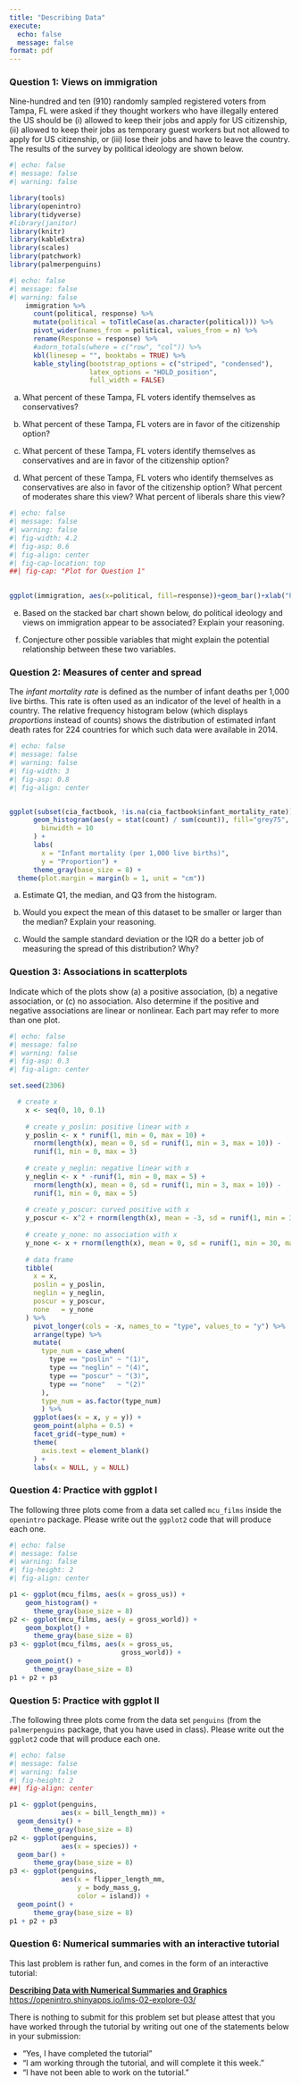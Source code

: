 ```yaml
---
title: "Describing Data"
execute:
  echo: false
  message: false
format: pdf
---
```


### Question 1: Views on immigration

Nine-hundred and ten (910) randomly sampled registered voters from Tampa, FL were asked if they thought workers who have illegally entered the US should be (i) allowed to keep their jobs and apply for US citizenship, (ii) allowed to keep their jobs as temporary guest workers but not allowed to apply for US citizenship, or (iii) lose their jobs and have to leave the country. 
The results of the survey by political ideology are shown below.

```r
#| echo: false
#| message: false
#| warning: false

library(tools)
library(openintro)
library(tidyverse)
#library(janitor)
library(knitr)
library(kableExtra)
library(scales)
library(patchwork)
library(palmerpenguins)
```

```r
#| echo: false
#| message: false
#| warning: false  
    immigration %>%
      count(political, response) %>%
      mutate(political = toTitleCase(as.character(political))) %>%
      pivot_wider(names_from = political, values_from = n) %>%
      rename(Response = response) %>%
      #adorn_totals(where = c("row", "col")) %>%
      kbl(linesep = "", booktabs = TRUE) %>%
      kable_styling(bootstrap_options = c("striped", "condensed"), 
                    latex_options = "HOLD_position",
                    full_width = FALSE)
```

a.  What percent of these Tampa, FL voters identify themselves as conservatives?

b.  What percent of these Tampa, FL voters are in favor of the citizenship option?

c.  What percent of these Tampa, FL voters identify themselves as conservatives and are in favor of the citizenship option?

d.  What percent of these Tampa, FL voters who identify themselves as conservatives are also in favor of the citizenship option? What percent of moderates share this view? What percent of liberals share this view?

```r
#| echo: false
#| message: false
#| warning: false 
#| fig-width: 4.2
#| fig-asp: 0.6
#| fig-align: center
#| fig-cap-location: top
##| fig-cap: "Plot for Question 1"
 

ggplot(immigration, aes(x=political, fill=response))+geom_bar()+xlab("Political Ideology")
```


e.  Based on the stacked bar chart shown below, do political ideology and views on immigration appear to be associated? Explain your reasoning.
    
f.  Conjecture other possible variables that might explain the potential relationship between these two variables.


### Question 2: Measures of center and spread

The *infant mortality rate* is defined as the number of infant deaths per 1,000 live births. This rate is often used as an indicator of the level of health in a country. 
The relative frequency histogram below (which displays _proportions_ instead of counts) shows the distribution of estimated infant death rates for 224 countries for which such data were available in 2014.

```r
#| echo: false
#| message: false
#| warning: false
#| fig-width: 3
#| fig-asp: 0.8
#| fig-align: center


ggplot(subset(cia_factbook, !is.na(cia_factbook$infant_mortality_rate)), aes(x = infant_mortality_rate)) +
      geom_histogram(aes(y = stat(count) / sum(count)), fill="grey75", color="black",
        binwidth = 10
      ) +
      labs(
        x = "Infant mortality (per 1,000 live births)", 
        y = "Proportion") +
      theme_gray(base_size = 8) +
  theme(plot.margin = margin(b = 1, unit = "cm"))
```

a.  Estimate Q1, the median, and Q3 from the histogram.

b.  Would you expect the mean of this dataset to be smaller or larger than the median? Explain your reasoning.
    
c. Would the sample standard deviation or the IQR do a better job of measuring the spread of this distribution? Why?

### Question 3: Associations in scatterplots

Indicate which of the plots show (a) a positive association, (b) a negative association, or (c) no association. Also determine if the positive and negative associations are linear or nonlinear. Each part may refer to more than one plot.

```r
#| echo: false
#| message: false
#| warning: false
#| fig-asp: 0.3
#| fig-align: center

set.seed(2306)

  # create x
    x <- seq(0, 10, 0.1)
    
    # create y_poslin: positive linear with x
    y_poslin <- x * runif(1, min = 0, max = 10) + 
      rnorm(length(x), mean = 0, sd = runif(1, min = 3, max = 10)) - 
      runif(1, min = 0, max = 3)
    
    # create y_neglin: negative linear with x
    y_neglin <- x * -runif(1, min = 0, max = 5) + 
      rnorm(length(x), mean = 0, sd = runif(1, min = 3, max = 10)) - 
      runif(1, min = 0, max = 5)
    
    # create y_poscur: curved positive with x
    y_poscur <- x^2 + rnorm(length(x), mean = -3, sd = runif(1, min = 3, max = 4))
    
    # create y_none: no association with x
    y_none <- x + rnorm(length(x), mean = 0, sd = runif(1, min = 30, max = 40))
    
    # data frame
    tibble(
      x = x,
      poslin = y_poslin,
      neglin = y_neglin,
      poscur = y_poscur,
      none   = y_none
    ) %>%
      pivot_longer(cols = -x, names_to = "type", values_to = "y") %>%
      arrange(type) %>%
      mutate(
        type_num = case_when(
          type == "poslin" ~ "(1)",
          type == "neglin" ~ "(4)",
          type == "poscur" ~ "(3)",
          type == "none"   ~ "(2)"
        ),
        type_num = as.factor(type_num)
        ) %>%
      ggplot(aes(x = x, y = y)) +
      geom_point(alpha = 0.5) +
      facet_grid(~type_num) +
      theme(
        axis.text = element_blank()
      ) +
      labs(x = NULL, y = NULL)
```

### Question 4: Practice with ggplot I

The following three plots come from a data set called `mcu_films` inside the `openintro` package. Please write out the `ggplot2` code that will produce each one. 

```r
#| echo: false
#| message: false
#| warning: false
#| fig-height: 2
#| fig-align: center

p1 <- ggplot(mcu_films, aes(x = gross_us)) +
    geom_histogram() +
      theme_gray(base_size = 8)
p2 <- ggplot(mcu_films, aes(y = gross_world)) +
    geom_boxplot() +
      theme_gray(base_size = 8)
p3 <- ggplot(mcu_films, aes(x = gross_us,
                            gross_world)) +
    geom_point() +
      theme_gray(base_size = 8)
p1 + p2 + p3
```


### Question 5: Practice with ggplot II
.The following three plots come from the data set `penguins` (from the `palmerpenguins` package, that you have used in class). Please write out the `ggplot2` code that will produce each one.

```r
#| echo: false
#| message: false
#| warning: false
#| fig-height: 2
##| fig-align: center

p1 <- ggplot(penguins, 
             aes(x = bill_length_mm)) +
  geom_density() +
      theme_gray(base_size = 8)
p2 <- ggplot(penguins, 
             aes(x = species)) +
  geom_bar() +
      theme_gray(base_size = 8)
p3 <- ggplot(penguins,
             aes(x = flipper_length_mm,
                 y = body_mass_g,
                 color = island)) +
  geom_point() +
      theme_gray(base_size = 8)
p1 + p2 + p3
```

### Question 6: Numerical summaries with an interactive tutorial

This last problem is rather fun, and comes in the form of an interactive tutorial:

[**Describing Data with Numerical Summaries and Graphics**](https://openintro.shinyapps.io/ims-02-explore-03/)  
[https://openintro.shinyapps.io/ims-02-explore-03/](https://openintro.shinyapps.io/ims-02-explore-03/)

There is nothing to submit for this problem set but please attest that you have worked through the tutorial by writing out one of the statements below in your submission:

- "Yes, I have completed the tutorial"
- "I am working through the tutorial, and will complete it this week."
- "I have not been able to work on the tutorial."



